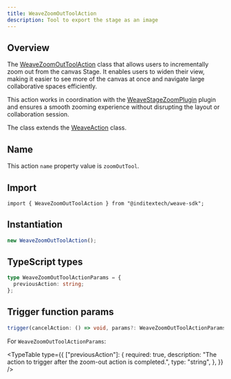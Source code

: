```yaml
---
title: WeaveZoomOutToolAction
description: Tool to export the stage as an image
---
```



## Overview

The [WeaveZoomOutToolAction](https://github.com/InditexTech/weavejs/blob/main/code/packages/sdk/src/actions/zoom-out-tool/zoom-out-tool.ts)
class that allows users to incrementally zoom out from the canvas Stage.
It enables users to widen their view, making it easier to see more of the canvas
at once and navigate large collaborative spaces efficiently.

This action works in coordination with the [WeaveStageZoomPlugin](/docs/sdk/api-reference/plugins/stage-zoom)
plugin and ensures a smooth zooming experience without disrupting the
layout or collaboration session.

The class extends the [WeaveAction](/docs/sdk/api-reference/actions/action) class.

## Name

This action `name` property value is `zoomOutTool`.

## Import

```shell
import { WeaveZoomOutToolAction } from "@inditextech/weave-sdk";
```

## Instantiation

```ts
new WeaveZoomOutToolAction();
```

## TypeScript types

```ts
type WeaveZoomOutToolActionParams = {
  previousAction: string;
};
```

## Trigger function params

```ts
trigger(cancelAction: () => void, params?: WeaveZoomOutToolActionParams): void;
```

For `WeaveZoomOutToolActionParams`:

<TypeTable
  type={{
    ["previousAction"]: {
      required: true,
      description:
        "The action to trigger after the zoom-out action is completed.",
      type: "string",
    },
  }}
/>
